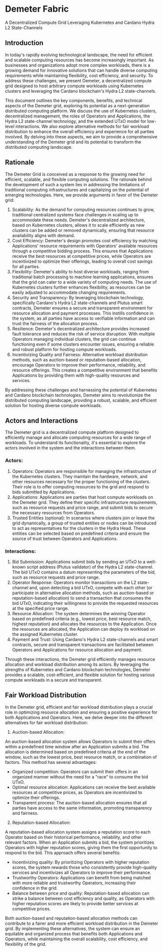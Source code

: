 
# Demeter Fabric

A Decentralized Compute Grid Leveraging Kubernetes and Cardano Hydra L2
State-Channels

## Introduction

In today's rapidly evolving technological landscape, the need for efficient and
scalable computing resources has become increasingly important. As businesses
and organizations adopt more complex workloads, there is a growing demand for
innovative solutions that can handle diverse computing requirements while
maintaining flexibility, cost efficiency, and security. To address these
challenges, we present Demeter, a decentralized compute grid designed to host
arbitrary compute workloads using Kubernetes clusters and leveraging the Cardano
blockchain's Hydra L2 state-channels.

This document outlines the key components, benefits, and technical aspects of
the Demeter grid, exploring its potential as a next-generation distributed
computing platform. We discuss the use of Kubernetes clusters, decentralized
management, the roles of Operators and Applications, the Hydra L2 state-channel
technology, and the extended UTxO model for low-level interactions. We also
explore alternative methods for fair workload distribution to enhance the
overall efficiency and experience for all parties involved. By delving into
these aspects, we aim to provide a comprehensive understanding of the Demeter
grid and its potential to transform the distributed computing landscape.

## Rationale

The Demeter Grid is conceived as a response to the growing need for efficient,
scalable, and flexible computing solutions. The rationale behind the development
of such a system lies in addressing the limitations of traditional computing
infrastructures and capitalizing on the potential of emerging technologies.
Here, we provide arguments in favor of the Demeter grid:

1.  Scalability: As the demand for computing resources continues to grow,
    traditional centralized systems face challenges in scaling up to accommodate
    these needs. Demeter's decentralized architecture, based on Kubernetes
    clusters, allows it to scale efficiently as new clusters can be added or
    removed dynamically, ensuring that resource availability aligns with demand.
2.  Cost Efficiency: Demeter's design promotes cost efficiency by matching
    Applications' resource requirements with Operators' available resources
    through a competitive bidding process. This ensures that Applications
    receive the best resources at competitive prices, while Operators are
    incentivized to optimize their offerings, leading to overall cost savings
    for all parties.
3.  Flexibility: Demeter's ability to host diverse workloads, ranging from
    traditional batch processing to machine learning applications, ensures that
    the grid can cater to a wide variety of computing needs. The use of
    Kubernetes clusters further enhances flexibility, as resources can be easily
    adjusted to accommodate changing requirements.
4.  Security and Transparency: By leveraging blockchain technology, specifically
    Cardano's Hydra L2 state-channels and Plutus smart contracts, Demeter
    ensures a secure and transparent environment for resource allocation and
    payment processes. This instills confidence in the system, as all parties
    have access to verifiable information and can trust the fairness of the
    allocation process.
5.  Resilience: Demeter's decentralized architecture provides increased fault
    tolerance and reduces the risk of service disruption. With multiple
    Operators managing individual clusters, the grid can continue functioning
    even if some clusters encounter issues, ensuring a reliable and robust
    platform for hosting compute workloads.
6.  Incentivizing Quality and Fairness: Alternative workload distribution
    methods, such as auction-based or reputation-based allocation, encourage
    Operators to improve their performance, reliability, and resource offerings.
    This creates a competitive environment that benefits Applications by
    providing them with high-quality resources and services.

By addressing these challenges and harnessing the potential of Kubernetes and
Cardano blockchain technologies, Demeter aims to revolutionize the distributed
computing landscape, providing a robust, scalable, and efficient solution for
hosting diverse compute workloads.

## Actors and Interactions

The Demeter grid is a decentralized compute platform designed to efficiently
manage and allocate computing resources for a wide range of workloads. To
understand its functionality, it's essential to explore the actors involved in
the system and the interactions between them.

### Actors:

1.  Operators: Operators are responsible for managing the infrastructure of the
    Kubernetes clusters. They maintain the hardware, network, and other
    resources necessary for the proper functioning of the clusters. Their role
    is to offer computing resources to the grid and respond to bids submitted by
    Applications.
2.  Applications: Applications are parties that host compute workloads on the
    Demeter grid. They define their specific infrastructure requirements, such
    as resource requests and price range, and submit bids to secure the
    necessary resources from Operators.
3.  Trusted Entities (optional): In scenarios where clusters join or leave the
    grid dynamically, a group of trusted entities or nodes can be introduced to
    act as representatives for the clusters in the Hydra Head. These entities
    can be selected based on predefined criteria and ensure the source of trust
    between Operators and Applications.

### Interactions:

1.  Bid Submission: Applications submit bids by sending an UTxO to a well-known
    script address (Plutus validator) of the Hydra L2 state-channel. The bid
    UTxO contains a datum representing the parameters of the bid, such as
    resource requests and price range.
2.  Operator Response: Operators monitor transactions on the L2 state-channel
    and, upon detecting a bid UTxO, compete with each other (or participate in
    alternative allocation methods, such as auction-based or reputation-based
    allocation) to send a transaction that consumes the bid UTxO, indicating
    their willingness to provide the requested resources at the specified price
    range.
3.  Resource Allocation: The system determines the winning Operator based on
    predefined criteria (e.g., lowest price, best resource match, highest
    reputation) and allocates the resources to the Application. Once the
    resources are allocated, the Application can deploy its workload on the
    assigned Kubernetes cluster.
4.  Payment and Trust: Using Cardano's Hydra L2 state-channels and smart
    contracts, secure and transparent transactions are facilitated between
    Operators and Applications for resource allocation and payment.

Through these interactions, the Demeter grid efficiently manages resource
allocation and workload distribution among its actors. By leveraging the
strengths of Kubernetes and Cardano blockchain technologies, Demeter provides a
scalable, cost-efficient, and flexible solution for hosting various compute
workloads in a secure and transparent.

## Fair Workload Distribution

In the Demeter grid, efficient and fair workload distribution plays a crucial
role in optimizing resource allocation and ensuring a positive experience for
both Applications and Operators. Here, we delve deeper into the different
alternatives for fair workload distribution:

1.  Auction-based Allocation:

An auction-based allocation system allows Operators to submit their offers
within a predefined time window after an Application submits a bid. The
allocation is determined based on predefined criteria at the end of the window,
such as the lowest price, best resource match, or a combination of factors. This
method has several advantages:

- Organized competition: Operators can submit their offers in an organized
  manner without the need for a "race" to consume the bid UTxO.
- Optimal resource allocation: Applications can receive the best available
  resources at competitive prices, as Operators are incentivized to optimize
  their offerings.
- Transparent process: The auction-based allocation ensures that all parties
  have access to the same information, promoting transparency and fairness.

2.  Reputation-based Allocation:

A reputation-based allocation system assigns a reputation score to each Operator
based on their historical performance, reliability, and other relevant factors.
When an Application submits a bid, the system prioritizes Operators with higher
reputation scores, giving them the first opportunity to respond to the bid. This
approach offers several benefits:

- Incentivizing quality: By prioritizing Operators with higher reputation
  scores, the system rewards those who consistently provide high-quality
  services and incentivizes all Operators to improve their performance.
- Trustworthy Operators: Applications can benefit from being matched with more
  reliable and trustworthy Operators, increasing their confidence in the grid.
- Balance between price and quality: Reputation-based allocation can strike a
  balance between cost efficiency and quality, as Operators with higher
  reputation scores are likely to provide better services at competitive prices.

Both auction-based and reputation-based allocation methods can contribute to a
fairer and more efficient workload distribution in the Demeter grid. By
implementing these alternatives, the system can ensure an equitable and
organized process that benefits both Applications and Operators, while
maintaining the overall scalability, cost efficiency, and flexibility of the
grid.
